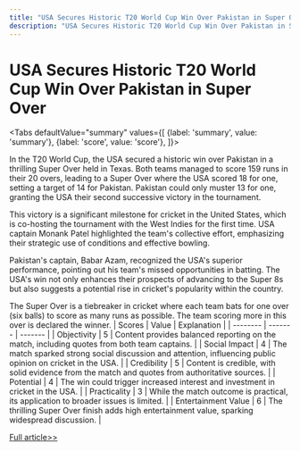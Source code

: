 ```yaml
---
title: "USA Secures Historic T20 World Cup Win Over Pakistan in Super Over"
description: "USA Secures Historic T20 World Cup Win Over Pakistan in Super Over"
---
```



# USA Secures Historic T20 World Cup Win Over Pakistan in Super Over


<Tabs
	defaultValue="summary"
	values={[
	{label: 'summary', value: 'summary'},
	{label: 'score', value: 'score'},
]}>
<TabItem value="summary">


In the T20 World Cup, the USA secured a historic win over Pakistan in a thrilling Super Over held in Texas. Both teams managed to score 159 runs in their 20 overs, leading to a Super Over where the USA scored 18 for one, setting a target of 14 for Pakistan. Pakistan could only muster 13 for one, granting the USA their second successive victory in the tournament.

This victory is a significant milestone for cricket in the United States, which is co-hosting the tournament with the West Indies for the first time. USA captain Monank Patel highlighted the team's collective effort, emphasizing their strategic use of conditions and effective bowling.

Pakistan's captain, Babar Azam, recognized the USA's superior performance, pointing out his team's missed opportunities in batting. The USA's win not only enhances their prospects of advancing to the Super 8s but also suggests a potential rise in cricket's popularity within the country.

The Super Over is a tiebreaker in cricket where each team bats for one over (six balls) to score as many runs as possible. The team scoring more in this over is declared the winner.
</TabItem>
<TabItem value="score">
	| Scores     | Value   | Explanation |
	| -------- | ------- | ------- |
	| Objectivity  | 5    | Content provides balanced reporting on the match, including quotes from both team captains.    |
	| Social Impact | 4     | The match sparked strong social discussion and attention, influencing public opinion on cricket in the USA.    |
	| Credibility    | 5    | Content is credible, with solid evidence from the match and quotes from authoritative sources.    |
	| Potential    | 4    | The win could trigger increased interest and investment in cricket in the USA.    |
	| Practicality    | 3    | While the match outcome is practical, its application to broader issues is limited.    |
	| Entertainment Value    | 6    | The thrilling Super Over finish adds high entertainment value, sparking widespread discussion.    |
</TabItem>
</Tabs>

[Full article>>](https://www.cnbc.com/2024/06/07/usa-beat-pakistan-in-historic-triumph-after-thrilling-super-over-win.html)
